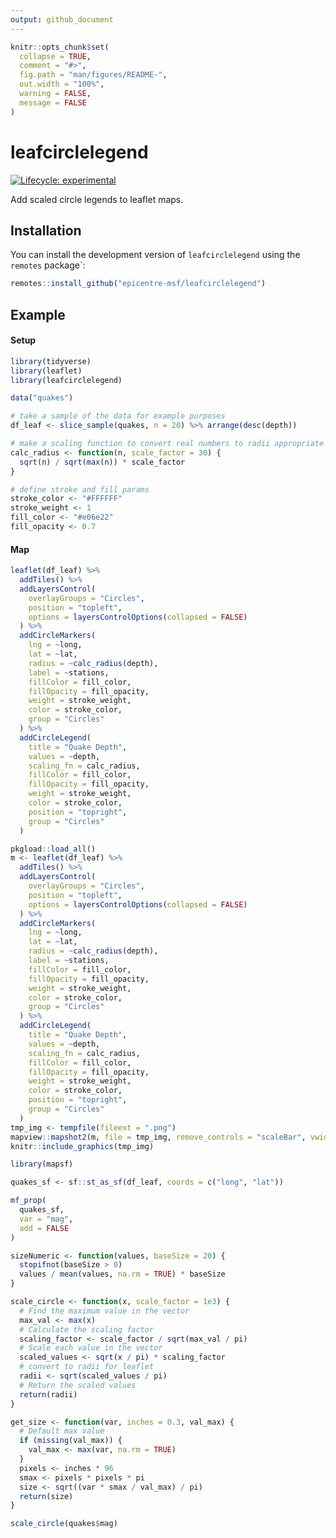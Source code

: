 ```yaml
---
output: github_document
---
```


<!-- README.md is generated from README.Rmd. Please edit that file -->

```r
knitr::opts_chunk$set(
  collapse = TRUE,
  comment = "#>",
  fig.path = "man/figures/README-",
  out.width = "100%",
  warning = FALSE,
  message = FALSE
)
```

# leafcirclelegend

<!-- badges: start -->
[![Lifecycle: experimental](https://img.shields.io/badge/lifecycle-experimental-orange.svg)](https://lifecycle.r-lib.org/articles/stages.html#experimental)
<!-- badges: end -->

Add scaled circle legends to leaflet maps.

## Installation

You can install the development version of `leafcirclelegend` using the `remotes` package`:

``` r
remotes::install_github("epicentre-msf/leafcirclelegend")
```

## Example

#### Setup

```r
library(tidyverse)
library(leaflet)
library(leafcirclelegend)

data("quakes")

# take a sample of the data for example purposes
df_leaf <- slice_sample(quakes, n = 20) %>% arrange(desc(depth))

# make a scaling function to convert real numbers to radii appropriate for leaflet
calc_radius <- function(n, scale_factor = 30) {
  sqrt(n) / sqrt(max(n)) * scale_factor
}

# define stroke and fill params
stroke_color <- "#FFFFFF"
stroke_weight <- 1
fill_color <- "#e06e22"
fill_opacity <- 0.7
```

#### Map

```r
leaflet(df_leaf) %>% 
  addTiles() %>% 
  addLayersControl(
    overlayGroups = "Circles", 
    position = "topleft",
    options = layersControlOptions(collapsed = FALSE)
  ) %>% 
  addCircleMarkers(
    lng = ~long, 
    lat = ~lat, 
    radius = ~calc_radius(depth),
    label = ~stations,
    fillColor = fill_color, 
    fillOpacity = fill_opacity, 
    weight = stroke_weight, 
    color = stroke_color,
    group = "Circles"
  ) %>% 
  addCircleLegend(
    title = "Quake Depth",
    values = ~depth,
    scaling_fn = calc_radius,
    fillColor = fill_color, 
    fillOpacity = fill_opacity, 
    weight = stroke_weight, 
    color = stroke_color,
    position = "topright",
    group = "Circles"
  )
```

```r
pkgload::load_all()
m <- leaflet(df_leaf) %>% 
  addTiles() %>% 
  addLayersControl(
    overlayGroups = "Circles", 
    position = "topleft",
    options = layersControlOptions(collapsed = FALSE)
  ) %>% 
  addCircleMarkers(
    lng = ~long, 
    lat = ~lat, 
    radius = ~calc_radius(depth),
    label = ~stations,
    fillColor = fill_color, 
    fillOpacity = fill_opacity, 
    weight = stroke_weight, 
    color = stroke_color,
    group = "Circles"
  ) %>% 
  addCircleLegend(
    title = "Quake Depth",
    values = ~depth,
    scaling_fn = calc_radius,
    fillColor = fill_color,
    fillOpacity = fill_opacity,
    weight = stroke_weight,
    color = stroke_color,
    position = "topright",
    group = "Circles"
  )
tmp_img <- tempfile(fileext = ".png")
mapview::mapshot2(m, file = tmp_img, remove_controls = "scaleBar", vwidth = 800, vheight = 400)
knitr::include_graphics(tmp_img)
```

```r
library(mapsf)

quakes_sf <- sf::st_as_sf(df_leaf, coords = c("long", "lat"))

mf_prop(
  quakes_sf,
  var = "mag",
  add = FALSE
)

```

```r

sizeNumeric <- function(values, baseSize = 20) {
  stopifnot(baseSize > 0)
  values / mean(values, na.rm = TRUE) * baseSize
}

scale_circle <- function(x, scale_factor = 1e3) {
  # Find the maximum value in the vector
  max_val <- max(x)
  # Calculate the scaling factor
  scaling_factor <- scale_factor / sqrt(max_val / pi)
  # Scale each value in the vector
  scaled_values <- sqrt(x / pi) * scaling_factor
  # convert to radii for leaflet
  radii <- sqrt(scaled_values / pi)
  # Return the scaled values
  return(radii)
}

get_size <- function(var, inches = 0.3, val_max) {
  # Default max value
  if (missing(val_max)) {
    val_max <- max(var, na.rm = TRUE)
  }
  pixels <- inches * 96
  smax <- pixels * pixels * pi
  size <- sqrt((var * smax / val_max) / pi)
  return(size)
}

scale_circle(quakes$mag)
```


